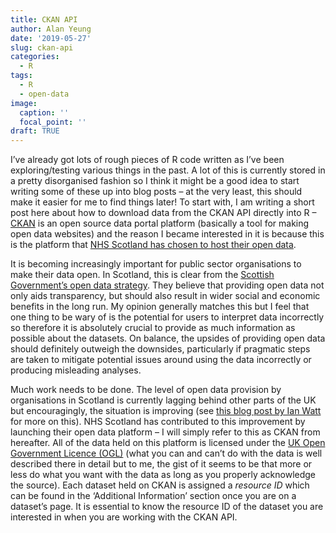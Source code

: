 ```yaml
---
title: CKAN API
author: Alan Yeung
date: '2019-05-27'
slug: ckan-api
categories:
  - R
tags:
  - R
  - open-data
image:
  caption: ''
  focal_point: ''
draft: TRUE
---
```


I've already got lots of rough pieces of R code written as I've been exploring/testing various things in the past. A lot of this is currently stored in a pretty disorganised fashion so I think it might be a good idea to start writing some of these up into blog posts -- at the very least, this should make it easier for me to find things later! To start with, I am writing a short post here about how to download data from the CKAN API directly into R -- [CKAN](https://ckan.org) is an open source data portal platform (basically a tool for making open data websites) and the reason I became interested in it is because this is the platform that [NHS Scotland has chosen to host their open data](https://www.opendata.nhs.scot).  
  
It is becoming increasingly important for public sector organisations to make their data open. In Scotland, this is clear from the [Scottish Government's open data strategy](https://www.gov.scot/publications/open-data-strategy). They believe that providing open data not only aids transparency, but should also result in wider social and economic benefits in the long run. My opinion generally matches this but I feel that one thing to be wary of is the potential for users to interpret data incorrectly so therefore it is absolutely crucial to provide as much information as possible about the datasets. On balance, the upsides of providing open data should definitely outweigh the downsides, particularly if pragmatic steps are taken to mitigate potential issues around using the data incorrectly or producing misleading analyses.  
  
Much work needs to be done. The level of open data provision by organisations in Scotland is currently lagging behind other parts of the UK but encouragingly, the situation is improving (see [this blog post by Ian Watt](https://codethecity.co.uk/2019/02/24/scotlands-open-data-february-2019-an-update) for more on this). NHS Scotland has contributed to this improvement by launching their open data platform -- I will simply refer to this as CKAN from hereafter. All of the data held on this platform is licensed under the [UK Open Government Licence (OGL)](http://www.nationalarchives.gov.uk/doc/open-government-licence/version/3) (what you can and can't do with the data is well described there in detail but to me, the gist of it seems to be that more or less do what you want with the data as long as you properly acknowledge the source). Each dataset held on CKAN is assigned a *resource ID* which can be found in the 'Additional Information' section once you are on a dataset's page. It is essential to know the resource ID of the dataset you are interested in when you are working with the CKAN API.


